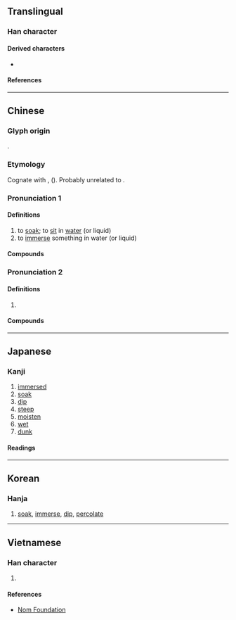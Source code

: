 {{character info}}
{{character info|0x2F904}}
==Translingual==

===Han character===
{{Han char|rn=85|rad=水|as=07|sn=10|four=37147|canj=ESME|ids=⿰氵𠬶}}

====Derived characters====
* {{l|mul|[[𠺸]], [[𢟖]], [[寖]], [[蓡]], [[䆮]], [[𩅕]], [[薓]], [[寖]], [[𡩻]], [[𡫏]], [[䆮]], [[𥧲]]}}

====References====
{{Han ref|kx=0625.150|dkj=17505|dj=1027.010|hdz=31635.040|uh=6D78}}

----

==Chinese==
{{zh-forms|alt=濅,寖,𥧲,𣹰,㴆,䆮}}

===Glyph origin===
{{Han etym}}
{{Han compound|水|𡩠|ls=psc|c1=s|c2=p}}.

===Etymology===
Cognate with {{cog|my|စိမ်||to steep; to soak}}, {{cog|my|စိမ့်||to seep; to ooze}} ({{zh-ref|Schuessler, 2007}}). Probably unrelated to {{och-l|沉}}.

===Pronunciation 1===
{{zh-pron
|m=jìn
|m-s=
|c=zam3
|c-t=dim1
|g=
|h=pfs=chim;gd=jim4
|j=
|mb=
|md=céng
|mn=chìm
|mn-t=zim3
|w=
|x=
|mc=2
|oc=1
|cat=v
}}

====Definitions====
{{zh-hanzi}}

# to [[soak]]; to [[sit]] in [[water]] (or liquid)
# to [[immerse]] something in water (or liquid)

====Compounds====
{{zh-der|浸水|受浸|巨浸|浸信會|浸種|浸漸|浸蝕|浸製|浸劑|浸禮|浸微|浸染|浸微浸消|浸泡|浸濕|沉浸|濕浸浸|浸漬|浸潤之譖|浸透|浸膏|浸禮會|浸潤|浸浴|浸入|浸死}}

===Pronunciation 2===
{{zh-pron
|m=jìn,qīn,1nb=standard in Mainland and Taiwan,2nb=literary variant
|c=cam1,zam3
|mc=1
|oc=2
|cat=v
}}

====Definitions====
{{zh-hanzi}}

# {{zh-used2|c}}

====Compounds====
{{zh-der|浸凌|浸潯|浸淫|浸漁|浸潭|浸蠹}}

{{zh-cat|Intermediate}}

----

==Japanese==

===Kanji===
{{ja-kanji|grade=c|rs=水07}}

# [[immersed]]
# [[soak]]
# [[dip]]
# [[steep]]
# [[moisten]]
# [[wet]]
# [[dunk]]

====Readings====
{{ja-readings
|on=しん
|kun=ひた-す, ひた-る, やや
}}

----

==Korean==

===Hanja===
{{ko-hanja|hangeul=침|eumhun=|rv=chim|mr=ch'im|y=chim}}

# [[soak]], [[immerse]], [[dip]], [[percolate]]

----

==Vietnamese==

===Han character===
{{vi-readings|rs=水07|reading=tắm, rẫm, tẩm, thấm, thâm, trẫm, tẳm}}

# {{rfdef|vi|sort=水07}}

====References====
* [http://nomfoundation.org/common/nom_details.php?codepoint=6D78 Nom Foundation]